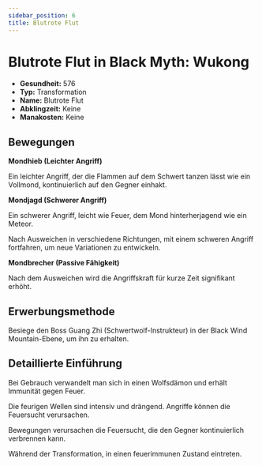 ```yaml
---
sidebar_position: 6
title: Blutrote Flut
---
```


# Blutrote Flut in Black Myth: Wukong

- **Gesundheit:** 576
- **Typ:** Transformation
- **Name:** Blutrote Flut
- **Abklingzeit:** Keine
- **Manakosten:** Keine

## Bewegungen

**Mondhieb (Leichter Angriff)**

Ein leichter Angriff, der die Flammen auf dem Schwert tanzen lässt wie ein Vollmond, kontinuierlich auf den Gegner einhakt.

**Mondjagd (Schwerer Angriff)**

Ein schwerer Angriff, leicht wie Feuer, dem Mond hinterherjagend wie ein Meteor.

Nach Ausweichen in verschiedene Richtungen, mit einem schweren Angriff fortfahren, um neue Variationen zu entwickeln.

**Mondbrecher (Passive Fähigkeit)**

Nach dem Ausweichen wird die Angriffskraft für kurze Zeit signifikant erhöht.

## Erwerbungsmethode

Besiege den Boss Guang Zhi (Schwertwolf-Instrukteur) in der Black Wind Mountain-Ebene, um ihn zu erhalten.

## Detaillierte Einführung

Bei Gebrauch verwandelt man sich in einen Wolfsdämon und erhält Immunität gegen Feuer.

Die feurigen Wellen sind intensiv und drängend. Angriffe können die Feuersucht verursachen.

Bewegungen verursachen die Feuersucht, die den Gegner kontinuierlich verbrennen kann.

Während der Transformation, in einen feuerimmunen Zustand eintreten.